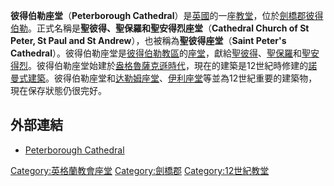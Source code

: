 {{Infobox church
| denomination = [[英格蘭教會|英格蘭教會]]
| name = Peterborough Cathedral
| fullname = Cathedral Church of St Peter, St Paul and St Andrew
| image = Peterborough Cathedral Exterior 2, Cambridgeshire, UK - Diliff.jpg
| imagesize = 300px
| imagealt =
| caption =
| pushpin map =
| pushpin label position =
| pushpin map alt =
| pushpin mapsize =
| coordinates = {{coord|52.5725|-0.238889|region:GB|format=dms|display=title}}
| country = 英格蘭
| osgridref = <!-- {{gbmappingsmall|TEXT}} -->
| osgraw = <!-- TEXT -->
| location = [[劍橋郡|劍橋郡]][[彼得伯勒|彼得伯勒]]
| tradition =
| membership =
| website = [http://www.peterborough-cathedral.org.uk/ Peterborough Cathedral]
| former name =
| bull date =
| consecrated date =
| people =
| status =
| functional status =
| heritage designation =
| designated date =
| previous cathedrals =
| architect =
| architectural type =
| style = [[羅曼式建築|羅曼式建築]]/[[哥特式建築|哥特式建築]]
| years built = 1118–1237
| groundbreaking =
| completed date =
| construction cost =
| closed date =
| demolished date =
| capacity =
| length =
| length nave = 147m
| length choir =
| width =
| width nave =
| width transepts =
| height = 44m
| height nave =
| height choir =
| dome quantity =
| dome height outer =
| dome height inner =
| dome dia outer =
| dome dia inner =
| tower quantity = 4
| tower height =
| spire quantity = 2
| spire height =
| archdiocese =
| metropolis =
| diocese = [[聖公會彼得伯勒教區|聖公會彼得伯勒教區]]
| province = [[坎特伯雷教省|坎特伯雷教省]]
| diocese start = 1542
| archbishop =
| bishop = Donald Allister}}
'''彼得伯勒座堂'''（'''Peterborough Cathedral'''）是[[英國|英國]]的一座[[教堂|教堂]]，位於[[劍橋郡|劍橋郡]][[彼得伯勒|彼得伯勒]]。正式名稱是'''聖彼得、聖保羅和聖安得烈座堂'''（'''Cathedral Church of St Peter, St Paul and St Andrew'''），也被稱為'''聖彼得座堂'''（'''Saint Peter's Cathedral'''）。彼得伯勒座堂是[[聖公會彼得伯勒教區|彼得伯勒教區]]的[[座堂|座堂]]，獻給[[聖彼得|聖彼得]]、[[聖保羅|聖保羅]]和[[聖安得烈|聖安得烈]]。彼得伯勒座堂始建於[[盎格魯-薩克遜英格蘭|盎格魯薩克遜時代]]，現在的建築是12世紀時修建的[[諾曼式建築|諾曼式建築]]。彼得伯勒座堂和[[达勒姆座堂|达勒姆座堂]]、[[伊利座堂|伊利座堂]]等並為12世紀重要的建築物，現在保存狀態仍很完好。

==外部連結==
{{Commons category|Peterborough Cathedral}}
*[http://www.peterborough-cathedral.org.uk/ Peterborough Cathedral] {{Wayback|url=http://www.peterborough-cathedral.org.uk/ |date=20220201131455 }}

{{英格蘭教會座堂}}

{{Authority control}}
[[Category:英格蘭教會座堂|Category:英格蘭教會座堂]]
[[Category:劍橋郡|Category:劍橋郡]]
[[Category:12世紀教堂|Category:12世紀教堂]]